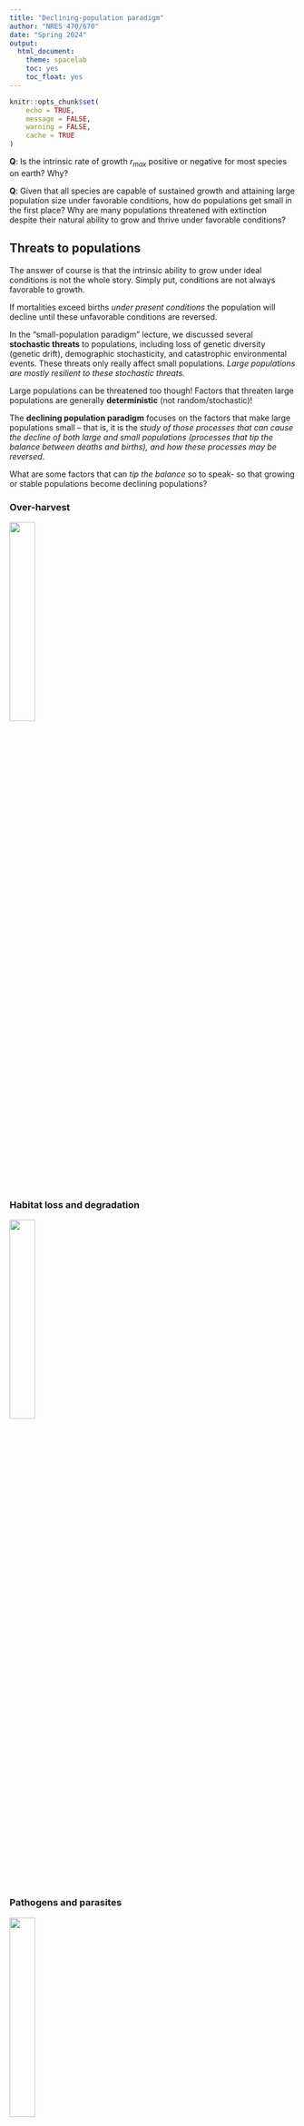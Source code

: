 ```yaml
---
title: "Declining-population paradigm"
author: "NRES 470/670"
date: "Spring 2024"
output: 
  html_document: 
    theme: spacelab
    toc: yes
    toc_float: yes
---
```


```r
knitr::opts_chunk$set(
	echo = TRUE,
	message = FALSE,
	warning = FALSE,
	cache = TRUE
)
```


**Q**: Is the intrinsic rate of growth $r_{max}$ positive or negative for most species on earth? Why?

**Q**: Given that all species are capable of sustained growth and attaining large population size under favorable conditions, how do populations get small in the first place? Why are many populations threatened with extinction despite their natural ability to grow and thrive under favorable conditions?

## Threats to populations

The answer of course is that the intrinsic ability to grow under ideal conditions is not the whole story. Simply put, conditions are not always favorable to growth. 

If mortalities exceed births *under present conditions* the population will decline until these unfavorable conditions are reversed. 

In the "small-population paradigm" lecture, we discussed several **stochastic threats** to populations, including loss of genetic diversity (genetic drift), demographic stochasticity, and catastrophic environmental events. These threats only really affect small populations. *Large populations are mostly resilient to these stochastic threats.*

Large populations can be threatened too though! Factors that threaten large populations are generally **deterministic** (not random/stochastic)! 

The **declining population paradigm** focuses on the factors that make large populations small -- that is, it is the *study of those processes that can cause the decline of both large and small populations (processes that tip the balance between deaths and births), and how these processes may be reversed*. 

What are some factors that can *tip the balance* so to speak- so that growing or stable populations become declining populations? 

### Over-harvest

![](overharvest1.jpg){width=30%}

### Habitat loss and degradation

![](habitatloss1.jpg){width=30%}

### Pathogens and parasites

![](whitenose1.jpg){width=30%}

### Climate change

![](climatechange1.jpg){width=30%}

This map shows the difference (anomaly) between current temperatures and mean (normal) temperatures recorded since 1880.

### Exotic invasive species

![](bullfrog1.jpg){width=30%}


### Environmental contamination

![](pollution1.png){width=30%}


## The debate in Conservation Biology!

So, which one is more important for conservation? The declining-population paradigm or the small-population paradigm??

This "controversy" was ignited by a [very influential paper by Graeme Caughley](caughley1.pdf) in *Journal of Animal Ecology* in 1994.

![](caughley1.jpg){width=50%}

In this paper, Caughley coined the terms 'small population paradigm' and 'declining population paradigm', and expressed a strong bias towards one paradigm and against the other...

> Conservation biology has two threads: the small-population paradigm which deals with the effect of smallness on the persistence of a population, and the declining-population paradigm, which deals with the cause of smallness and its cure.

**Q**: Can you detect Caughley's opinion in the above quote? 

**Q**: What do you think? Do you agree with Caughley? Take a moment to look over the paper and please comment on Top Hat!


### In-Class Exercise: Deterministic threats

Let's try a worked example to illustrate the above points.

Let's start with a souped-up scalar, density-dependent population -- should look something like this:

You can clone this model by clicking [here](https://insightmaker.com/insight/74417/declining-population-paradigm)

You should see logistic growth (with demographic stochasticity) if you hit the simulate button. Take a minute to run the base model and make sure you understand how it works.

For this exercise, let's change the initial population size to 200 (half of K).

Make sure the model is set to run for 50 years.

**Let's add a harvest process!**

- Assume that approximately 10% of the population is harvested each year (a fractional harvest). However, the true harvest rate is stochastic and *normally distributed*- occasionally harvest goes as high as 15%, and occasionally as low as 5%. Make sure you specify the 'fractional harvest' parameters (mean and stdev) in the model so that you achieve this range.   

**Q**: What value did you use for standard deviation of the normal distribution?

**Q**: Is this variation in harvest rate best considered a type of *demographic stochasticity*, or a type of *environmental stochasticity*?     

Why doesn't the population decline to extinction? What has the harvest process done in this case?   

**Q**: What if you change the harvest rate- make it even more extreme? Starting at an abundance of 200, what is the expected final abundance (after 50 years) if the harvest rate is 40% and the variation (standard deviation) in harvest rate is 20%?   [Top Hat]

**Let's add a habitat loss process!**

Note that we are modeling habitat loss as a decline in carrying capacity. To do this, we impose larger density-dependence terms on survival and fecundity: because there is less habitat, the effects of crowding are more pronounced.   

- Remove any fractional harvest process for now (set frac harvested terms to 0)     

- Let's first model the case where 5% of K is lost each year (fractional habitat loss). 

- Run the simulation to visually track K along with population dynamics! 

**Q**: Does the reduction in K over time look realistic? Can you imagine other plausible shapes for this curve?

- Try running the model with 5% habitat loss (fractional habitat loss) AND 10% harvest (fractional harvest and fractional habitat loss). 

**Q**: Are the results different from what you expected?  

- Try changing the harvest process to be 35 *individuals* per year (absolute harvest rate). What happens? Return the absolute harvest to zero.

- Try changing the habitat loss process to be 5 *individuals* per year (absolute habitat loss). What happens?

- Try changing the habitat loss process to be 5 *individuals* per year (absolute habitat loss) AND the harvest process to be 35 *individuals* per year (absolute harvest rate). What happens?   [Top Hat]

**Q**: Try different combinations of deterministic threats (competing threats!). Can you identify some combinations that are *synergistic*- that is, that affect population decline or extinction risk more than simply adding the effects of each threat in isolation??  



[--go to next lecture--](LECTURE13.html)
























